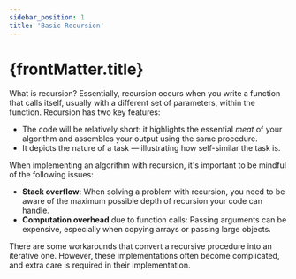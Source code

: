 ```yaml
---
sidebar_position: 1
title: 'Basic Recursion'
---
```


# {frontMatter.title}

What is recursion? Essentially, recursion occurs when you write a function that calls itself, usually with a different set of parameters, within the function. Recursion has two key features:

* The code will be relatively short: it highlights the essential _meat_ of your algorithm and assembles your output using the same procedure.
* It depicts the nature of a task — illustrating how self-similar the task is.

When implementing an algorithm with recursion, it's important to be mindful of the following issues:

* **Stack overflow**: When solving a problem with recursion, you need to be aware of the maximum possible depth of recursion your code can handle.
* **Computation overhead** due to function calls:
Passing arguments can be expensive, especially when copying arrays or passing large objects.

There are some workarounds that convert a recursive procedure into an iterative one.
However, these implementations often become complicated, and extra care is required in their implementation.

